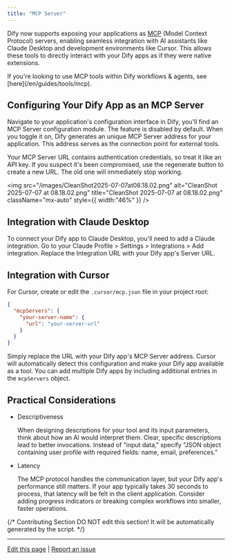 ```yaml
---
title: "MCP Server"
---
```


Dify now supports exposing your applications as [MCP](https://modelcontextprotocol.io/introduction) (Model Context Protocol) servers, enabling seamless integration with AI assistants like Claude Desktop and development environments like Cursor. This allows these tools to directly interact with your Dify apps as if they were native extensions.

<Note>
  If you're looking to use MCP tools within Dify workflows & agents, see [here](/en/guides/tools/mcp).
</Note>

## Configuring Your Dify App as an MCP Server

Navigate to your application's configuration interface in Dify, you'll find an MCP Server configuration module. The feature is disabled by default. When you toggle it on, Dify generates an unique MCP Server address for your application. This address serves as the connection point for external tools.

<Danger>
  Your MCP Server URL contains authentication credentials, so treat it like an API key. If you suspect it's been compromised, use the regenerate button to create a new URL. The old one will immediately stop working.
</Danger>

<img
  src="/images/CleanShot2025-07-07at08.18.02.png"
  alt="CleanShot 2025-07-07 at 08.18.02.png"
  title="CleanShot 2025-07-07 at 08.18.02.png"
  className="mx-auto"
  style={{ width:"46%" }}
/>

## Integration with Claude Desktop

To connect your Dify app to Claude Desktop, you'll need to add a Claude integration. Go to your Claude Profile \> Settings \> Integrations \> Add integration. Replace the Integration URL with your Dify app's Server URL.

## Integration with Cursor

For Cursor, create or edit the `.cursor/mcp.json` file in your project root:

```json
{
  "mcpServers": {
    "your-server-name": {
      "url": "your-server-url"
    }
  }
}
```

Simply replace the URL with your Dify app's MCP Server address. Cursor will automatically detect this configuration and make your Dify app available as a tool. You can add multiple Dify apps by including additional entries in the `mcpServers` object.

## Practical Considerations

- Descriptiveness

  When designing descriptions for your tool and its input parameters, think about how an AI would interpret them. Clear, specific descriptions lead to better invocations. Instead of "input data," specify "JSON object containing user profile with required fields: name, email, preferences."
- Latency

  The MCP protocol handles the communication layer, but your Dify app's performance still matters. If your app typically takes 30 seconds to process, that latency will be felt in the client application. Consider adding progress indicators or breaking complex workflows into smaller, faster operations.

{/*
Contributing Section
DO NOT edit this section!
It will be automatically generated by the script.
*/}

---

[Edit this page](https://github.com/langgenius/dify-docs/edit/main/en/documentation/pages/publish/publish-mcp.mdx) | [Report an issue](https://github.com/langgenius/dify-docs/issues/new?template=docs.yml)

